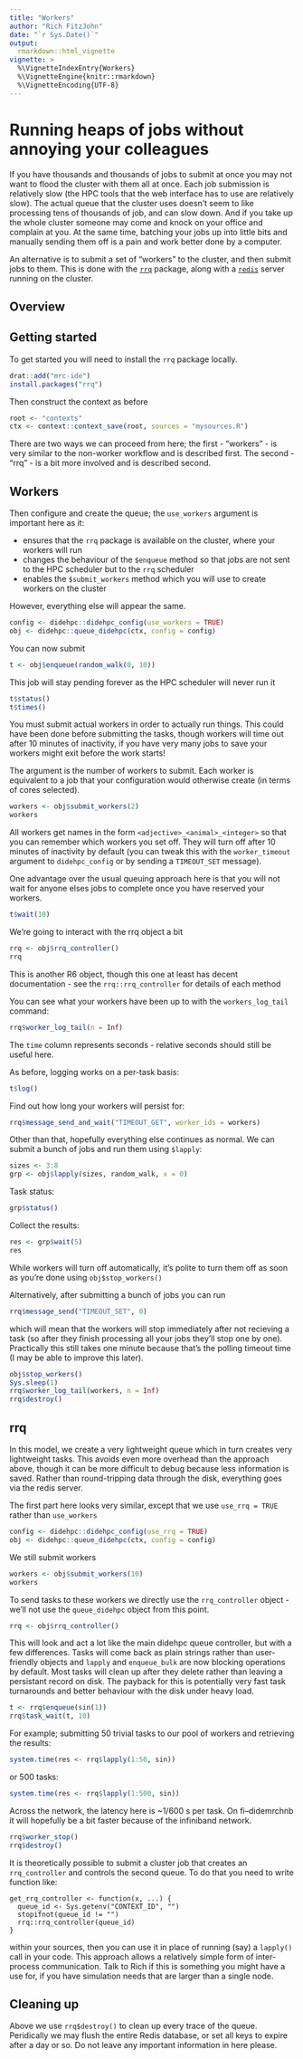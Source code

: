 ```yaml
---
title: "Workers"
author: "Rich FitzJohn"
date: "`r Sys.Date()`"
output:
  rmarkdown::html_vignette
vignette: >
  %\VignetteIndexEntry{Workers}
  %\VignetteEngine{knitr::rmarkdown}
  %\VignetteEncoding{UTF-8}
---
```


<!-- HEADER -->

# Running heaps of jobs without annoying your colleagues

If you have thousands and thousands of jobs to submit at once you
may not want to flood the cluster with them all at once.  Each job
submission is relatively slow (the HPC tools that the web interface
has to use are relatively slow).  The actual queue that the cluster
uses doesn't seem to like processing tens of thousands of job, and
can slow down.  And if you take up the whole cluster someone may
come and knock on your office and complain at you.  At the same
time, batching your jobs up into little bits and manually sending
them off is a pain and work better done by a computer.

An alternative is to submit a set of "workers" to the cluster, and
then submit jobs to them.  This is done with the
[`rrq`](https://github.com/mrc-ide/rrq) package, along with a
[`redis`](https://redis.io) server running on the cluster.

## Overview

## Getting started

To get started you will need to install the `rrq` package locally.

```r
drat::add("mrc-ide")
install.packages("rrq")
```

Then construct the context as before

```r
root <- "contexts"
ctx <- context::context_save(root, sources = "mysources.R")
```

There are two ways we can proceed from here; the first - "workers"
- is very similar to the non-worker workflow and is described
first.  The second - "rrq" - is a bit more involved and is
described second.

## Workers

Then configure and create the queue; the `use_workers` argument is important here as it:

* ensures that the `rrq` package is available on the cluster, where your workers will run
* changes the behaviour of the `$enqueue` method so that jobs are not sent to the HPC scheduler but to the `rrq` scheduler
* enables the `$submit_workers` method which you will use to create workers on the cluster

However, everything else will appear the same.

```r
config <- didehpc::didehpc_config(use_workers = TRUE)
obj <- didehpc::queue_didehpc(ctx, config = config)
```

You can now submit

```r
t <- obj$enqueue(random_walk(0, 10))
```

This job will stay pending forever as the HPC scheduler will never run it

```r
t$status()
t$times()
```

You must submit actual workers in order to actually run things. This could have been done before submitting the tasks, though workers will time out after 10 minutes of inactivity, if you have very many jobs to save your workers might exit before the work starts!

The argument is the number of workers to submit. Each worker is equivalent to a job that your configuration would otherwise create (in terms of cores selected).

```r
workers <- obj$submit_workers(2)
workers
```

All workers get names in the form `<adjective>_<animal>_<integer>`
so that you can remember which workers you set off.  They will turn
off after 10 minutes of inactivity by default (you can tweak this
with the `worker_timeout` argument to `didehpc_config` or by
sending a `TIMEOUT_SET` message).

One advantage over the usual queuing approach here is that you will
not wait for anyone elses jobs to complete once you have reserved
your workers.

```r
t$wait(10)
```

We're going to interact with the rrq object a bit

```r
rrq <- obj$rrq_controller()
rrq
```

This is another R6 object, though this one at least has decent documentation - see the `rrq::rrq_controller` for details of each method

You can see what your workers have been up to with the
`workers_log_tail` command:

```r
rrq$worker_log_tail(n = Inf)
```

The `time` column represents seconds - relative seconds should still be useful here.

As before, logging works on a per-task basis:
```r
t$log()
```

Find out how long your workers will persist for:

```r
rrq$message_send_and_wait("TIMEOUT_GET", worker_ids = workers)
```

Other than that, hopefully everything else continues as normal.  We
can submit a bunch of jobs and run them using `$lapply`:

```r
sizes <- 3:8
grp <- obj$lapply(sizes, random_walk, x = 0)
```

Task status:
```r
grp$status()
```

Collect the results:
```r
res <- grp$wait(5)
res
```

While workers will turn off automatically, it's polite to turn them
off as soon as you're done using `obj$stop_workers()`

Alternatively, after submitting a bunch of jobs you can run

```r
rrq$message_send("TIMEOUT_SET", 0)
```

which will mean that the workers will stop immediately after not
recieving a task (so after they finish processing all your jobs
they'll stop one by one).  Practically this still takes one minute
because that's the polling timeout time (I may be able to improve
this later).

```r
obj$stop_workers()
Sys.sleep(1)
rrq$worker_log_tail(workers, n = Inf)
rrq$destroy()
```

## rrq

In this model, we create a very lightweight queue which in turn
creates very lightweight tasks.  This avoids even more overhead
than the approach above, though it can be more difficult to debug
because less information is saved.  Rather than round-tripping data
through the disk, everything goes via the redis server.

The first part here looks very similar, except that we use `use_rrq = TRUE` rather than `use_workers`

```r
config <- didehpc::didehpc_config(use_rrq = TRUE)
obj <- didehpc::queue_didehpc(ctx, config = config)
```

We still submit workers

```r
workers <- obj$submit_workers(10)
workers
```

To send tasks to these workers we directly use the `rrq_controller` object - we'll not use the `queue_didehpc` object from this point.

```r
rrq <- obj$rrq_controller()
```

This will look and act a lot like the main didehpc queue controller, but with a few differences.  Tasks will come back as plain strings rather than user-friendly objects and `lapply` and `enqueue_bulk` are now blocking operations by default. Most tasks will clean up after they delete rather than leaving a persistant record on disk.  The payback for this is potentially very fast task turnarounds and better behaviour with the disk under heavy load.

```r
t <- rrq$enqueue(sin(1))
rrq$task_wait(t, 10)
```

For example; submitting 50 trivial tasks to our pool of workers and retrieving the results:

```r
system.time(res <- rrq$lapply(1:50, sin))
```

or 500 tasks:

```r
system.time(res <- rrq$lapply(1:500, sin))
```

Across the network, the latency here is ~1/600 s per task.  On fi--didemrchnb it will hopefully be a bit faster because of the infiniband network.

```r
rrq$worker_stop()
rrq$destroy()
```

It is theoretically possible to submit a cluster job that creates an `rrq_controller` and controls the second queue. To do that you need to write function like:

```
get_rrq_controller <- function(x, ...) {
  queue_id <- Sys.getenv("CONTEXT_ID", "")
  stopifnot(queue_id != "")
  rrq::rrq_controller(queue_id)
}
```

within your sources, then you can use it in place of running (say) a `lapply()` call in your code. This approach allows a relatively simple form of inter-process communication. Talk to Rich if this is something you might have a use for, if you have simulation needs that are larger than a single node.

## Cleaning up

Above we use `rrq$destroy()` to clean up every trace of the queue. Peridically we may flush the entire Redis database, or set all keys to expire after a day or so. Do not leave any important information in here please.
